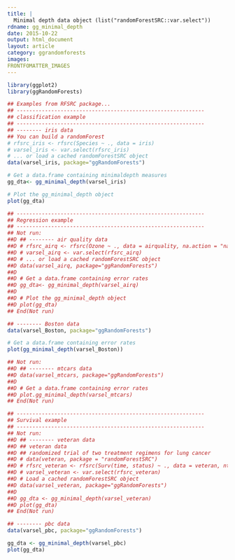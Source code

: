 ```yaml
---
title: |
  Minimal depth data object (list("randomForestSRC::var.select"))
rdname: gg_minimal_depth
date: 2015-10-22
output: html_document
layout: article
category: ggrandomforests
images:
FRONTFOMATTER_IMAGES
---
```


```r
library(ggplot2)
library(ggRandomForests)
```

```r
## Examples from RFSRC package...
## ------------------------------------------------------------
## classification example
## ------------------------------------------------------------
## -------- iris data
## You can build a randomForest
# rfsrc_iris <- rfsrc(Species ~ ., data = iris)
# varsel_iris <- var.select(rfsrc_iris)
# ... or load a cached randomForestSRC object
data(varsel_iris, package="ggRandomForests")

# Get a data.frame containing minimaldepth measures
gg_dta<- gg_minimal_depth(varsel_iris)

# Plot the gg_minimal_depth object
plot(gg_dta)

## ------------------------------------------------------------
## Regression example
## ------------------------------------------------------------
## Not run: 
##D ## -------- air quality data
##D # rfsrc_airq <- rfsrc(Ozone ~ ., data = airquality, na.action = "na.impute")
##D # varsel_airq <- var.select(rfsrc_airq)
##D # ... or load a cached randomForestSRC object
##D data(varsel_airq, package="ggRandomForests")
##D 
##D # Get a data.frame containing error rates
##D gg_dta<- gg_minimal_depth(varsel_airq)
##D 
##D # Plot the gg_minimal_depth object
##D plot(gg_dta)
## End(Not run)

## -------- Boston data
data(varsel_Boston, package="ggRandomForests")

# Get a data.frame containing error rates
plot(gg_minimal_depth(varsel_Boston))

## Not run: 
##D ## -------- mtcars data
##D data(varsel_mtcars, package="ggRandomForests")
##D 
##D # Get a data.frame containing error rates
##D plot.gg_minimal_depth(varsel_mtcars)
## End(Not run)

## ------------------------------------------------------------
## Survival example
## ------------------------------------------------------------
## Not run: 
##D ## -------- veteran data
##D ## veteran data
##D ## randomized trial of two treatment regimens for lung cancer
##D # data(veteran, package = "randomForestSRC")
##D # rfsrc_veteran <- rfsrc(Surv(time, status) ~ ., data = veteran, ntree = 100)
##D # varsel_veteran <- var.select(rfsrc_veteran)
##D # Load a cached randomForestSRC object
##D data(varsel_veteran, package="ggRandomForests")
##D 
##D gg_dta <- gg_minimal_depth(varsel_veteran)
##D plot(gg_dta)
## End(Not run)

## -------- pbc data
data(varsel_pbc, package="ggRandomForests")

gg_dta <- gg_minimal_depth(varsel_pbc)
plot(gg_dta)



```